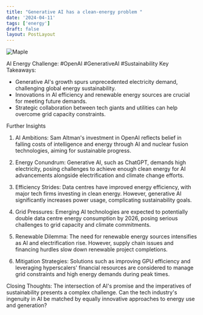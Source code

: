 ```yaml
---
title: "Generative AI has a clean-energy problem "
date: '2024-04-11'
tags: ['energy']
draft: false
layout: PostLayout
---
```


<div className="flex justify-center">
<div className="my-1 w-full px-2 xl:my-1 xl:w-1/2 xl:px-2">
    <img src="https://willpolesa.pythonanywhere.com/static/podcast_thumbnails/thumbnailreclEtf2Xr7xNnC4j.jpg" alt="Maple" className="mx-auto h-58 w-auto" />
</div>
</div>

AI Energy Challenge: #OpenAI #GenerativeAI #Sustainability
Key Takeaways:
- Generative AI's growth spurs unprecedented electricity demand, challenging global energy sustainability.
- Innovations in AI efficiency and renewable energy sources are crucial for meeting future demands.
- Strategic collaboration between tech giants and utilities can help overcome grid capacity constraints.

Further Insights
1. AI Ambitions:
Sam Altman's investment in OpenAI reflects belief in falling costs of intelligence and energy through AI and nuclear fusion technologies, aiming for sustainable progress.

2. Energy Conundrum:
Generative AI, such as ChatGPT, demands high electricity, posing challenges to achieve enough clean energy for AI advancements alongside electrification and climate change efforts.

3. Efficiency Strides:
Data centres have improved energy efficiency, with major tech firms investing in clean energy. However, generative AI significantly increases power usage, complicating sustainability goals.

4. Grid Pressures:
Emerging AI technologies are expected to potentially double data centre energy consumption by 2026, posing serious challenges to grid capacity and climate commitments.

5. Renewable Dilemma:
The need for renewable energy sources intensifies as AI and electrification rise. However, supply chain issues and financing hurdles slow down renewable project completions.

6. Mitigation Strategies:
Solutions such as improving GPU efficiency and leveraging hyperscalers' financial resources are considered to manage grid constraints and high energy demands during peak times.

Closing Thoughts:
The intersection of AI's promise and the imperatives of sustainability presents a complex challenge. Can the tech industry's ingenuity in AI be matched by equally innovative approaches to energy use and generation?
